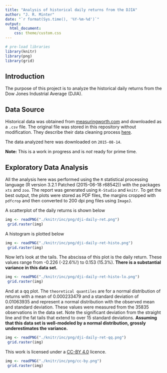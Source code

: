 ```yaml
---
title: "Analysis of historical daily returns from the DJIA"
author: "J. R. Minter"
date: "`r format(Sys.time(), '%Y-%m-%d')`"
output:
  html_document:
    css: theme/custom.css
---
```

```r
# pre-load libraries
library(knitr)
library(png)
library(grid)
```

## Introduction

The purpose of this project is to analyze the historical daily
returns from the Dow Jones Industrial Average (DJIA).

## Data Source

Historical data was obtained from
[measuringworth.com](http://measuringworth.com/DJA/) and 
downloaded as a `.csv` file. The original file was stored in 
this repository without modification.
They describe their data cleaning process
[here](http://measuringworth.com/DJA/DowSource.htm).

The data analyzed here was downloaded on `2015-08-14`.

**Note:** This is a work in progress and is *not* ready for prime time.

## Exploratory Data Analysis

All the analysis here was performed using the `R` statistical processing language (R version 3.2.1 Patched (2015-06-18 r68542)) with the packages `xts` and `zoo`. The report was generated using `R-Studio` and `knitr`. To get the best output, the plots were stored as PDF files, the margins cropped with `pdfcrop` and then converted to 200 dpi png files using `ImageJ`.

A scatterplot of the daily returns is shown below

```r
img <- readPNG("./knitr/inc/png/dji-daily-ret.png")
 grid.raster(img)
```

A histogram is plotted below


```r
img <- readPNG("./knitr/inc/png/dji-daily-ret-histo.png")
 grid.raster(img)
```

Now let's look at the tails. The abscissa of this plot is the daily return. These values range from -0.226 (-22.6%!) to 0.153 (15.3%). **There is a substantial variance in this data set.**

```r
img <- readPNG("./knitr/inc/png/dji-daily-ret-histo-lo.png")
 grid.raster(img)
```

And at a qq plot. The `theoretical quantiles` are for a normal distribution of returns with a mean of 0.000233479 and a standard deviation of 0.01063935 and represent a normal distribution with the observed mean and standard deviation. These values were measured from the 35835 observations in the data set. Note the significant deviation from the straight line and the fat tails that extend to over 15 standard deviations. **Assuming that this data set is well-modeled by a normal distribution, grossly underestimates the variance.**

```r
img <- readPNG("./knitr/inc/png/dji-daily-ret-qq.png")
 grid.raster(img)
```

This work is licensed under a  [CC-BY 4.0](http://creativecommons.org/licenses/by/4.0/) licence.
```r
img <- readPNG("./knitr/inc/png/cc-by.png")
 grid.raster(img)
```
